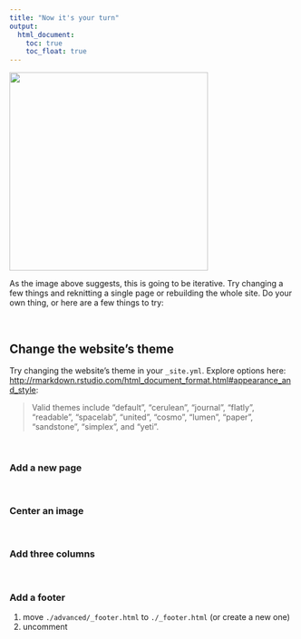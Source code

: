 ```yaml
---
title: "Now it's your turn"
output:
  html_document:
    toc: true
    toc_float: true
---
```


<img src="images/practicalDev_changingstuff.jpg" width="350px">

As the image above suggests, this is going to be iterative. Try changing a few things and reknitting a single page or rebuilding the whole site. Do your own thing, or here are a few things to try: 

<br> 

## Change the website's theme

Try changing the website's theme in your `_site.yml`. Explore options here: <http://rmarkdown.rstudio.com/html_document_format.html#appearance_and_style>:

>Valid themes include "default", "cerulean", "journal", "flatly", "readable", "spacelab",  "united", "cosmo", "lumen", "paper", "sandstone", "simplex", and "yeti". 

<br> 

### Add a new page

<br> 

### Center an image

<br> 

### Add three columns

<br> 

### Add a footer

1. move `./advanced/_footer.html` to `./_footer.html` (or create a new one)
2. uncomment 

